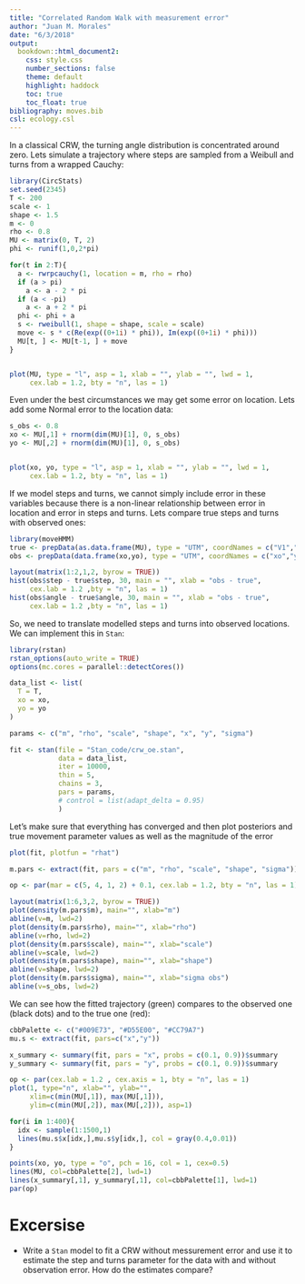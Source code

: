 ```yaml
---
title: "Correlated Random Walk with measurement error"
author: "Juan M. Morales"
date: "6/3/2018"
output:
  bookdown::html_document2:
    css: style.css
    number_sections: false
    theme: default
    highlight: haddock
    toc: true
    toc_float: true
bibliography: moves.bib
csl: ecology.csl
---
```


In a classical CRW, the turning angle distribution is concentrated around zero. Lets simulate a trajectory where steps are sampled from a Weibull and turns from a wrapped Cauchy:

```r
library(CircStats)
set.seed(2345)
T <- 200
scale <- 1
shape <- 1.5
m <- 0
rho <- 0.8
MU <- matrix(0, T, 2)
phi <- runif(1,0,2*pi)

for(t in 2:T){
  a <- rwrpcauchy(1, location = m, rho = rho)
  if (a > pi) 
    a <- a - 2 * pi
  if (a < -pi) 
    a <- a + 2 * pi
  phi <- phi + a
  s <- rweibull(1, shape = shape, scale = scale) 
  move <- s * c(Re(exp((0+1i) * phi)), Im(exp((0+1i) * phi)))
  MU[t, ] <- MU[t-1, ] + move
}


plot(MU, type = "l", asp = 1, xlab = "", ylab = "", lwd = 1,
     cex.lab = 1.2, bty = "n", las = 1)
```

Even under the best circumstances we may get some error on location. Lets add some Normal error to the location data:

```r
s_obs <- 0.8
xo <- MU[,1] + rnorm(dim(MU)[1], 0, s_obs)
yo <- MU[,2] + rnorm(dim(MU)[1], 0, s_obs)


plot(xo, yo, type = "l", asp = 1, xlab = "", ylab = "", lwd = 1,
     cex.lab = 1.2, bty = "n", las = 1)

```

If we model steps and turns, we cannot simply include error in these variables because there is a non-linear relationship between error in location and error in steps and turns. Lets compare true steps and turns with observed ones:

```r
library(moveHMM)
true <- prepData(as.data.frame(MU), type = "UTM", coordNames = c("V1","V2"))
obs <- prepData(data.frame(xo,yo), type = "UTM", coordNames = c("xo","yo"))

layout(matrix(1:2,1,2, byrow = TRUE))
hist(obs$step - true$step, 30, main = "", xlab = "obs - true",
     cex.lab = 1.2 ,bty = "n", las = 1)
hist(obs$angle - true$angle, 30, main = "", xlab = "obs - true",
     cex.lab = 1.2 ,bty = "n", las = 1)

```

So, we need to translate modelled steps and turns into observed locations. We can implement this in `Stan`:


```r
library(rstan)
rstan_options(auto_write = TRUE)
options(mc.cores = parallel::detectCores())

data_list <- list(
  T = T, 
  xo = xo, 
  yo = yo 
)

params <- c("m", "rho", "scale", "shape", "x", "y", "sigma")

fit <- stan(file = "Stan_code/crw_oe.stan", 
            data = data_list, 
            iter = 10000, 
            thin = 5,
            chains = 3, 
            pars = params, 
            # control = list(adapt_delta = 0.95)
            )
```

Let's make sure that everything has converged and then plot posteriors and true movement parameter values as well as the magnitude of the error

```r
plot(fit, plotfun = "rhat")

m.pars <- extract(fit, pars = c("m", "rho", "scale", "shape", "sigma"))

op <- par(mar = c(5, 4, 1, 2) + 0.1, cex.lab = 1.2, bty = "n", las = 1)

layout(matrix(1:6,3,2, byrow = TRUE))
plot(density(m.pars$m), main="", xlab="m")
abline(v=m, lwd=2)
plot(density(m.pars$rho), main="", xlab="rho")
abline(v=rho, lwd=2)
plot(density(m.pars$scale), main="", xlab="scale")
abline(v=scale, lwd=2)
plot(density(m.pars$shape), main="", xlab="shape")
abline(v=shape, lwd=2)
plot(density(m.pars$sigma), main="", xlab="sigma obs")
abline(v=s_obs, lwd=2)

```

We can see how the fitted trajectory (green) compares to the observed one (black dots) and to the true one (red):

```r
cbbPalette <- c("#009E73", "#D55E00", "#CC79A7")
mu.s <- extract(fit, pars=c("x","y"))

x_summary <- summary(fit, pars = "x", probs = c(0.1, 0.9))$summary
y_summary <- summary(fit, pars = "y", probs = c(0.1, 0.9))$summary

op <- par(cex.lab = 1.2 , cex.axis = 1, bty = "n", las = 1)
plot(1, type="n", xlab="", ylab="", 
     xlim=c(min(MU[,1]), max(MU[,1])), 
     ylim=c(min(MU[,2]), max(MU[,2])), asp=1)

for(i in 1:400){
  idx <- sample(1:1500,1)
  lines(mu.s$x[idx,],mu.s$y[idx,], col = gray(0.4,0.01))
}

points(xo, yo, type = "o", pch = 16, col = 1, cex=0.5)
lines(MU, col=cbbPalette[2], lwd=1)
lines(x_summary[,1], y_summary[,1], col=cbbPalette[1], lwd=1)
par(op)
```

# Excersise 

- Write a `Stan` model to fit a CRW without messurement error and use it to estimate the step and turns parameter for the data with and without observation error. How do the estimates compare?

